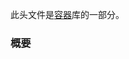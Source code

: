 {{cpp/header/title|unordered_map}}
{{cpp/header/navbar}}

此头文件是[[cpp/container|容器]]库的一部分。

{{dsc begin}}
{{dsc h1|包含}}
{{dsc inc | cpp/header/dsc compare}}
{{dsc inc | cpp/header/dsc initializer_list}}
{{dsc h1|类}}
{{dsc inc | cpp/container/dsc unordered_map}}
{{dsc inc | cpp/container/dsc unordered_multimap}}
{{dsc h1|函数}}
{{dsc inc | cpp/container/dsc operator_cmp_unord | unordered_map}}
{{dsc inc | cpp/container/dsc swap2 | unordered_map}}
{{dsc inc | cpp/container/dsc erase_if | unordered_map}}
{{dsc inc | cpp/container/dsc operator_cmp_unord | unordered_multimap}}
{{dsc inc | cpp/container/dsc swap2 | unordered_multimap}}
{{dsc inc | cpp/container/dsc erase_if | unordered_multimap}}
{{dsc h2|范围访问}}
{{dsc inc | cpp/iterator/dsc begin}}
{{dsc inc | cpp/iterator/dsc end}}
{{dsc inc | cpp/iterator/dsc rbegin}}
{{dsc inc | cpp/iterator/dsc rend}}
{{dsc inc | cpp/iterator/dsc size}}
{{dsc inc | cpp/iterator/dsc empty}}
{{dsc inc | cpp/iterator/dsc data}}
{{dsc end}}

===概要===
{{cpp/synopsis/unordered_map}}

{{langlinks|de|en|es|ja|ru}}